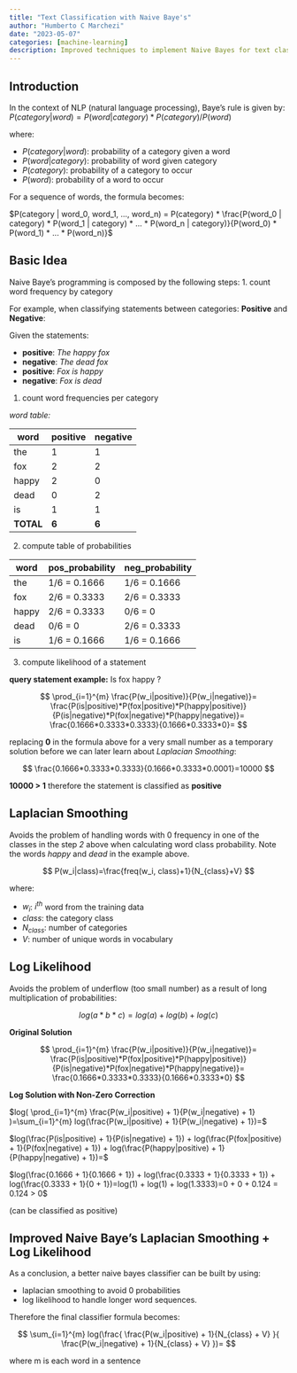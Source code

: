 ```yaml
---
title: "Text Classification with Naive Baye's"
author: "Humberto C Marchezi"
date: "2023-05-07"
categories: [machine-learning]
description: Improved techniques to implement Naive Bayes for text classification such as Laplacian Smoothing and Log Likelihood
---
```


## Introduction
In the context of NLP (natural language processing), Baye's rule is given by:
$P(category | word) = P(word | category) * P(category) / P(word)$

where:

* $P(category | word)$: probability of a category given a word 
* $P(word | category)$: probability of word given category 
* $P(category)$: probability of a category to occur
* $P(word)$: probability of a word to occur

For a sequence of words, the formula becomes:

$P(category | word_0, word_1, ..., word_n) = P(category) * \frac{P(word_0 | category) * P(word_1 | category) * ... * P(word_n | category)}{P(word_0) * P(word_1) * ... * P(word_n)}$

## Basic Idea
Naive Baye's programming is composed by the following steps:
1. count word frequency by category 

For example, when classifying statements between categories: **Positive** and **Negative**:

Given the statements:

* **positive**: *The happy fox*
* **negative**: *The dead fox*
* **positive**: *Fox is happy*
* **negative**: *Fox is dead*

1. count word frequencies per category

*word table:*

word      | positive | negative 
--------- | --------- | ---------
the       | 1        | 1
fox       | 2        | 2
happy     | 2        | 0
dead      | 0        | 2
is        | 1        | 1
**TOTAL** | **6**    | **6**       

2. compute table of probabilities

word | pos_probability  | neg_probability
---- | ---------------- | -------------------
the  | 1/6 = 0.1666     | 1/6 = 0.1666
fox  | 2/6 = 0.3333     | 2/6 = 0.3333
happy| 2/6 = 0.3333     | 0/6 = 0
dead | 0/6 = 0          | 2/6 = 0.3333
is   | 1/6 = 0.1666     | 1/6 = 0.1666    

3. compute likelihood of a statement

**query statement example:** Is fox happy ?

$$
\prod_{i=1}^{m} \frac{P(w_i|positive)}{P(w_i|negative)}=
\frac{P(is|positive)*P(fox|positive)*P(happy|positive)}{P(is|negative)*P(fox|negative)*P(happy|negative)}=
\frac{0.1666*0.3333*0.3333}{0.1666*0.3333*0}=
$$

replacing **0** in the formula above for a very small number as a temporary solution before we can later learn about *Laplacian Smoothing*:

$$
\frac{0.1666*0.3333*0.3333}{0.1666*0.3333*0.0001}=10000
$$

**10000 > 1** therefore the statement is classified as **positive**

## Laplacian Smoothing
Avoids the problem of handling words with 0 frequency in one of the classes in the step *2* above when calculating word class probability.
Note the words *happy* and *dead* in the example above.

$$
P(w_i|class)=\frac{freq(w_i, class)+1}{N_{class}+V}
$$

where:

* $w_i$: $i^{th}$ word from the training data
* $class$: the category class
* $N_{class}$: number of categories
* $V$: number of unique words in vocabulary

## Log Likelihood
Avoids the problem of underflow (too small number) as a result of long multiplication of probabilities:

$$
log( a * b * c ) = log(a) + log(b) + log(c)
$$

**Original Solution**

$$
\prod_{i=1}^{m} \frac{P(w_i|positive)}{P(w_i|negative)}=
\frac{P(is|positive)*P(fox|positive)*P(happy|positive)}{P(is|negative)*P(fox|negative)*P(happy|negative)}=
\frac{0.1666*0.3333*0.3333}{0.1666*0.3333*0}
$$

**Log Solution with Non-Zero Correction**

$log( \prod_{i=1}^{m} \frac{P(w_i|positive) + 1}{P(w_i|negative) + 1} )=\sum_{i=1}^{m} log(\frac{P(w_i|positive) + 1}{P(w_i|negative) + 1})=$

$log(\frac{P(is|positive) + 1}{P(is|negative) + 1}) + log(\frac{P(fox|positive) + 1}{P(fox|negative) + 1}) + log(\frac{P(happy|positive) + 1}{P(happy|negative) + 1})=$

$log(\frac{0.1666 + 1}{0.1666 + 1}) + log(\frac{0.3333 + 1}{0.3333 + 1}) + log(\frac{0.3333 + 1}{0 + 1})=log(1) + log(1) + log(1.3333)=0 + 0 + 0.124 = 0.124 > 0$

(can be classified as positive)

## Improved Naive Baye's Laplacian Smoothing + Log Likelihood

As a conclusion, a better naive bayes classifier can be built by using:

* laplacian smoothing to avoid 0 probabilities
* log likelihood to handle longer word sequences.

Therefore the final classifier formula becomes:

$$
\sum_{i=1}^{m} log(\frac{ \frac{P(w_i|positive) + 1}{N_{class} + V} }{    \frac{P(w_i|negative) + 1}{N_{class} + V}    })=
$$

where m is each word in a sentence
